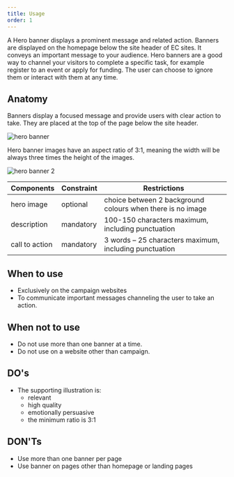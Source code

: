 ```yaml
---
title: Usage
order: 1
---
```



<Paragraph size="lead">
  A Hero banner displays a prominent message and related action. Banners are
  displayed on the homepage below the site header of EC sites. It conveys an
  important message to your audience. Hero banners are a good way to channel
  your visitors to complete a specific task, for example register to an event or
  apply for funding. The user can choose to ignore them or interact with them at
  any time.
</Paragraph>

## Anatomy

Banners display a focused message and provide users with clear action to take. They are placed at the top of the page below the site header.

![hero banner](https://inno-ecl.s3.amazonaws.com/media/images/EC/Hero%20Banner/Hero%20Banner01.jpg)

Hero banner images have an aspect ratio of 3:1, meaning the width will be always three times the height of the images.

![hero banner 2](https://inno-ecl.s3.amazonaws.com/media/images/EC/Hero%20Banner/Hero%20Banner02.png)

| Components     | Constraint | Restrictions                                               |
| -------------- | ---------- | ---------------------------------------------------------- |
| hero image     | optional   | choice between 2 background colours when there is no image |
| description    | mandatory  | 100-150 characters maximum, including punctuation          |
| call to action | mandatory  | 3 words – 25 characters maximum, including punctuation     |

## When to use

- Exclusively on the campaign websites
- To communicate important messages channeling the user to take an action.

## When not to use

- Do not use more than one banner at a time.
- Do not use on a website other than campaign.

## DO's

- The supporting illustration is:
  - relevant
  - high quality
  - emotionally persuasive
  - the minimum ratio is 3:1

## DON'Ts

- Use more than one banner per page
- Use banner on pages other than homepage or landing pages
